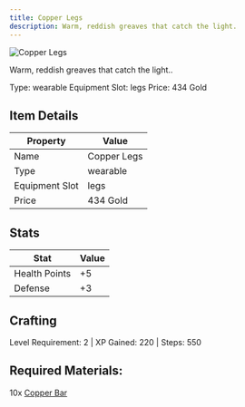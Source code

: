 ```yaml
---
title: Copper Legs
description: Warm, reddish greaves that catch the light.
---
```


<div className="flex items-start gap-6 mb-8">
  <div className="flex-shrink-0">
    <img src="/assets/resources/smithing/copper_legs.png" alt="Copper Legs" className="w-24 h-24 border rounded-lg" />
  </div>
  <div className="flex-1">
    <div className="space-y-2">
      <p className="text-lg text-muted-foreground">Warm, reddish greaves that catch the light..</p>
      <div className="flex flex-wrap gap-4 text-sm">
        <span className="px-2 py-1 bg-green-100 dark:bg-green-900 rounded-md">
          Type: wearable
        </span>
        <span className="px-2 py-1 bg-purple-100 dark:bg-purple-900 rounded-md">
          Equipment Slot: legs
        </span>
        <span className="px-2 py-1 bg-yellow-100 dark:bg-yellow-900 rounded-md">
          Price: 434 Gold
        </span>
      </div>
    </div>
  </div>
</div>

## Item Details
| Property | Value |
|----------|-------|
| Name | Copper Legs |
| Type | wearable |
| Equipment Slot | legs |
| Price | 434 Gold |

## Stats
| Stat | Value |
|------|-------|
| Health Points | +5 |
| Defense | +3 |

## Crafting
Level Requirement: 2 | XP Gained: 220 | Steps: 550

## Required Materials:
10x [Copper Bar](/docs/resources/individual/copper_bar)

